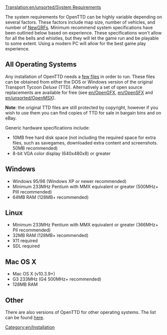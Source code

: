 [[Translation:en/unsorted/System Requirements]]

[[Category:en/Installation]]

The system requirements for OpenTTD can be highly variable depending on several factors. These factors include map size, number of vehicles, and number of [[en/Manual/NewGRF|NewGRFs]]. Minimum recommend system specifications have been outlined below based on experience. These specifications won't allow for all the bells and whistles, but they will let the game run and be playable to some extent. Using a modern PC will allow for the best game play experience.

==All Operating Systems==

Any installation of OpenTTD needs a [[en/FAQ installation|few files]] in order to run. These files can be obtained from either the DOS or Windows version of the original Transport Tycoon ''Deluxe'' (TTD). Alternatively a set of open source replacements are available for free (see [[en/OpenGFX]], [[en/OpenSFX]] and [[en/unsorted/OpenMSX]]).

'''Note''': the original TTD files are still protected by copyright, however if you wish to use them you can find copies of TTD for sale in bargain bins and on eBay.

Generic hardware specifications include:
*10MB free hard disk space (not including the required space for extra files, such as savegames, downloaded extra content and screenshots. 50MB recommended)
*8-bit VGA color display (640x480x8) or greater

==Windows== 

*Windows 95/98 (Windows XP or newer recommended)
*Minimum 233MHz Pentium with MMX equivalent or greater (500MHz+ PIII recommended)
*64MB RAM (128MB+ recommended)

==Linux== 
*Minimum 233MHz Pentium with MMX equivalent or greater (366MHz+ PII recommended)
*32MB RAM (128MB+ recommended)
*X11 required
*SDL required

==Mac OS X==

*Mac OS X (v10.3.9+)
*G3 233MHz (G4 500MHz+ recommended)
*128MB RAM

==Other==

There are also versions of OpenTTD for other operating systems.  The list can be found [[en/unsorted/Operating system|here]].